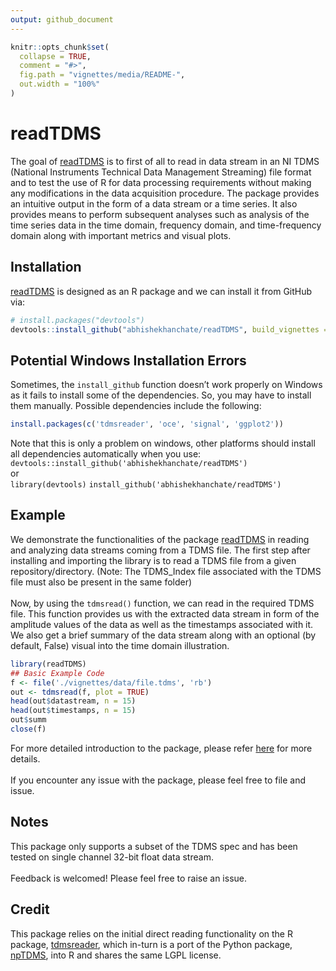 ```yaml
---
output: github_document
---
```


<!-- README.md is generated from README.Rmd. Please edit that file -->

```r
knitr::opts_chunk$set(
  collapse = TRUE,
  comment = "#>",
  fig.path = "vignettes/media/README-",
  out.width = "100%"
)
```

# readTDMS

<!-- badges: start -->
<!-- badges: end -->

The goal of [readTDMS](https://github.com/abhishekhanchate/readTDMS) is to first of all to read in data stream in an NI TDMS (National Instruments Technical Data Management Streaming) file format and to test the use of R for data processing requirements without making any modifications in the data acquisition procedure. The package provides an intuitive output in the form of a data stream or a time series. It also provides means to perform subsequent analyses such as analysis of the time series data in the time domain, frequency domain, and time-frequency domain along with important metrics and visual plots.

## Installation

[readTDMS](https://github.com/abhishekhanchate/readTDMS) is designed as an R package and we can install it from GitHub via:

``` r
# install.packages("devtools")
devtools::install_github("abhishekhanchate/readTDMS", build_vignettes = TRUE)
```

## Potential Windows Installation Errors

Sometimes, the `install_github` function doesn’t work properly on Windows as it fails to install some of the dependencies. So, you may have to install them manually. Possible dependencies include the following:

```r
install.packages(c('tdmsreader', 'oce', 'signal', 'ggplot2'))
```

Note that this is only a problem on windows, other platforms should install all dependencies automatically when you use:
\
`devtools::install_github('abhishekhanchate/readTDMS')` 
\
or
\
`library(devtools)`
`install_github('abhishekhanchate/readTDMS')`

## Example

We demonstrate the functionalities of the package [readTDMS](https://github.com/abhishekhanchate/readTDMS) in reading and analyzing data streams coming from a TDMS file. The first step after installing and importing the library is to read a TDMS file from a given repository/directory. (Note: The TDMS_Index file associated with the TDMS file must also be present in the same folder)
\
\
Now, by using the `tdmsread()` function, we can read in the required TDMS file. This function provides us with the extracted data stream in form of the amplitude values of the data as well as the timestamps associated with it. We also get a brief summary of the data stream along with an optional (by default, False) visual into the time domain illustration.

```r
library(readTDMS)
## Basic Example Code
f <- file('./vignettes/data/file.tdms', 'rb')
out <- tdmsread(f, plot = TRUE)
head(out$datastream, n = 15)
head(out$timestamps, n = 15)
out$summ
close(f)
```

For more detailed introduction to the package, please refer [here](https://github.com/abhishekhanchate/readTDMS/blob/master/vignettes/tdms-vignette.pdf) for more details.
\
\
If you encounter any issue with the package, please feel free to file and issue.

## Notes

This package only supports a subset of the TDMS spec and has been tested on single channel 32-bit float data stream. 
\
\
Feedback is welcomed! Please feel free to raise an issue.

## Credit

This package relies on the initial direct reading functionality on the R package, [tdmsreader](https://github.com/msuefishlab/tdmsreader), which in-turn is a port of the Python package, [npTDMS](https://github.com/adamreeve/npTDMS), into R and shares the same LGPL license.
